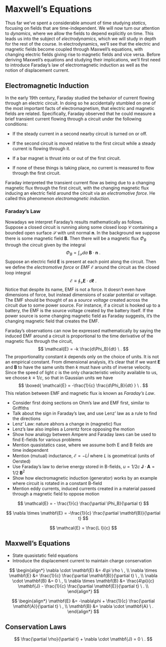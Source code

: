 # Maxwell's Equations

Thus far we've spent a considerable amount of time studying *statics*, focusing on fields that are time-independent. We will now turn our attention to *dynamics*, where we allow the fields to depend explicitly on time. This leads us into the subject of *electrodynamics*, which we will study in depth for the rest of the course. In electrodynamics, we'll see that the electric and magnetic fields become coupled through Maxwell's equations, with changing electric fields giving rise to magnetic fields and vice versa. Before deriving Maxwell's equations and studying their implications, we'll first need to introduce Faraday's law of electromagnetic induction as well as the notion of displacement current.

## Electromagnetic Induction

In the early 19th century, Faraday studied the behavior of current flowing through an electric circuit. In doing so he accidentally stumbled on one of the most important facts of electromagnetism, that electric and magnetic fields are related. Specifically, Faraday observed that he could measure a brief transient current flowing through a circuit under the following conditions:

- If the steady current in a second nearby circuit is turned on or off.
- If the second circuit is moved relative to the first circuit while a steady current is flowing through it.
- If a bar magnet is thrust into or out of the first circuit.

- If none of these things is taking place, no current is measured to flow through the first circuit.

Faraday interpreted the transient current flow as being due to a changing magnetic flux through the first circuit, with the changing magnetic flux inducing an electric field around the circuit via an *electromotive force*. He called this phenomenon *electromagnetic induction*.

### Faraday's Law

Nowadays we interpret Faraday's results mathematically as follows. Suppose a closed circuit is running along some closed loop $\mathcal{C}$ containing a bounded open surface $\mathcal{S}$ with unit normal $\mathbf{n}$. In the background we suppose there is some magnetic field $\mathbf{B}$. Then there will be a magnetic flux $\Phi_B$ through the circuit given by the integral
$$
\Phi_B = \int_\mathcal{S} da \ \mathbf{B} \cdot \mathbf{n} \ .
$$
Suppose an electric field $\mathbf{E}$ is present at each point along the circuit. Then we define the *electromotive force* or *EMF* $\mathcal{E}$ around the circuit as the closed loop integral
$$
\mathcal{E} \equiv \oint_\mathcal{C} \mathbf{E} \cdot d\boldsymbol{\ell} \ .
$$
Notice that despite its name, EMF is not a force. It doesn't even have dimensions of force, but instead dimensions of scalar potential or voltage. The EMF should be thought of as a *source voltage* created across the circuit due to some power source. For instance, if a circuit is hooked up to a battery, the EMF is the source voltage created by the battery itself. If the power source is some changing magnetic field as Faraday suggests, it's the changing magnetic field that creates the EMF.

Faraday's observations can now be expressed mathematically by saying the induced EMF around a circuit is proportional to the time derivative of the magnetic flux through the circuit,
$$
\mathcal{E} = -k \frac{d\Phi_B}{dt} \ .
$$
The proportionality constant $k$ depends only on the choice of units. It is not an empirical constant. From dimensional analysis, it's clear that if we want $\mathbf{E}$ and $\mathbf{B}$ to have the same units then $k$ must have units of inverse velocity. Since the speed of light $c$ is the only characteristic velocity available to us, we choose $k \equiv 1/c$, so that in Gaussian units we have
$$
\boxed{
\mathcal{E} = -\frac{1}{c} \frac{d\Phi_B}{dt}
} \ .
$$
This relation between EMF and magnetic flux is known as *Faraday's Law*.

- Consider first doing sections on Ohm's law and EMF first, similar to Griffiths
- Talk about the sign in Faraday's law, and use Lenz' law as a rule to find the directions
- Lenz' Law: nature abhors a change in (magnetic) flux
- Lenz's law also implies a Lorentz force opposing the motion
- Show how analogy between Ampere and Faraday laws can be used to find E-fields for various problems
- Mention quasistatics case, where we assume both E and B fields are time independent
- Mention (mutual) inductance, $\mathcal{E} = -L \dot I$ where $L$ is geometrical (units of Oersted)
- Use Faraday's law to derive energy stored in B-fields, $u = 1/2c \ \mathbf{J} \cdot \mathbf{A} = 1/2 \ \mathbf{B}^2$
- Show how electromagnetic induction (generator) works by an example where circuit is rotated in a constant B-field
- Mention eddy currents, induced currents created in a material passed through a magnetic field to oppose motion



$$
\mathcal{E} = - \frac{1}{c} \frac{\partial \Phi_B}{\partial t}
$$

$$
\nabla \times \mathbf{E} = -\frac{1}{c} \frac{\partial \mathbf{B}}{\partial t}
$$

$$
\mathcal{E} = \frac{L I}{c}
$$





## Maxwell's Equations

- State quasistatic field equations
- Introduce the displacement current to maintain charge conservation


$$
\begin{align*}
\nabla \cdot \mathbf{E} &= 4\pi \rho \ , \\
\nabla \times \mathbf{E} &= \frac{1}{c} \frac{\partial \mathbf{B}}{\partial t} \ , \\
\nabla \cdot \mathbf{B} &= 0 \ , \\
\nabla \times \mathbf{B} &= \frac{4\pi}{c} \mathbf{J} - \frac{1}{c} \frac{\partial \mathbf{E}}{\partial t} \ . \\
\end{align*}
$$

$$
\begin{align*}
\mathbf{E} &= -\nabla\phi + \frac{1}{c} \frac{\partial \mathbf{A}}{\partial t} \ , \\
\mathbf{B} &= \nabla \cdot \mathbf{A} \ .
\end{align*}
$$





## Conservation Laws


$$
\frac{\partial \rho}{\partial t} + \nabla \cdot \mathbf{J} = 0 \ .
$$
